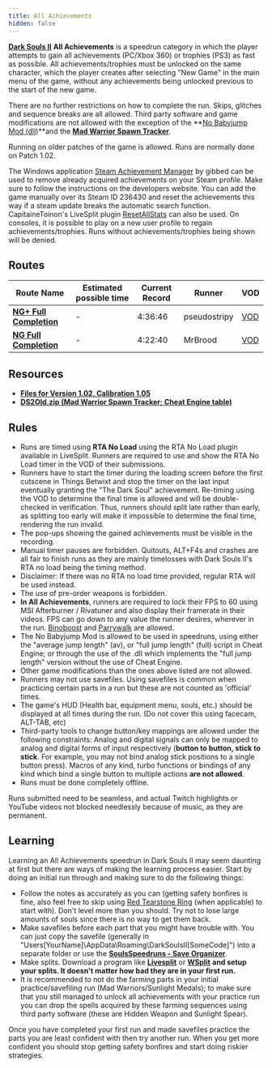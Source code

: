 ```yaml
---
title: All Achievements
hidden: false
---
```

[**Dark Souls II**](/darksouls2)  **All Achievements** is a speedrun category in which the player attempts to gain all achievements (PC/Xbox 360) or trophies (PS3) as fast as possible. All achievements/trophies must be unlocked on the same character, which the player creates after selecting "New Game" in the main menu of the game, without any achievements being unlocked previous to the start of the new game.

There are no further restrictions on how to complete the run. Skips, glitches and sequence breaks are all allowed. Third party software and game modifications are not allowed with the exception of the **[No Babyjump Mod (dll)](https://github.com/pseudostripy/bbj_mod/releases)\**and the [**Mad Warrior Spawn Tracker**](/File:DS2Old.zip).

Running on older patches of the game is allowed. Runs are normally done on Patch 1.02.

The Windows application [Steam Achievement Manager](//gib.me/sam/) by gibbed can be used to remove already acquired achievements on your Steam profile. Make sure to follow the instructions on the developers website. You can add the game manually over its Steam ID 236430 and reset the achievements this way if a steam update breaks the automatic search function. CapitaineToinon's LiveSplit plugin [ResetAllStats](https://github.com/CapitaineToinon/LiveSplit.ResetAllStats) can also be used. On consoles, it is possible to play on a new user profile to regain achievements/trophies. Runs without achievements/trophies being shown will be denied.

## Routes

| Route Name | Estimated possible time | Current Record | Runner | VOD |
|------------|------------------------|----------------|---------|-----|
| [**NG+ Full Completion**](https://pastebin.com/gXG543vD) | - | 4:36:46 | pseudostripy | [VOD](https://www.youtube.com/watch?v=4M6dTLbIosc) |
| [**NG Full Completion**](https://pastebin.com/L5tNAAq0) | - | 4:22:40 | MrBrood | [VOD](https://youtu.be/vJS6t3MOUBg) |

## Resources

- [**Files for Version 1.02, Calibration 1.05**](/darksouls2/downpatching)
- [**DS2Old.zip (Mad Warrior Spawn Tracker; Cheat Engine table)**](https://wiki.speedsouls.com/File:DS2Old.zip#file)

## Rules

- Runs are timed using **RTA No Load** using the RTA No Load plugin available in LiveSplit. Runners are required to use and show the RTA No Load timer in the VOD of their submissions.
- Runners have to start the timer during the loading screen before the first cutscene in Things Betwixt and stop the timer on the last input eventually granting the "The Dark Soul" achievement. Re-timing using the VOD to determine the final time is allowed and will be double-checked in verification. Thus, runners should split late rather than early, as splitting too early will make it impossible to determine the final time, rendering the run invalid.
- The pop-ups showing the gained achievements must be visible in the recording.
- Manual timer pauses are forbidden. Quitouts, ALT+F4s and crashes are all fair to finish runs as they are mainly timelosses with Dark Souls II's RTA no load being the timing method.
- Disclaimer: If there was no RTA no load time provided, regular RTA will be used instead.
- The use of pre-order weapons is forbidden.
- **In All Achievements**, runners are required to lock their FPS to 60 using MSI Afterburner / Rivatuner and also display their framerate in their videos. FPS can go down to any value the runner desires, wherever in the run. [Binoboost](/darksouls2/binoboost) and [Parrywalk](/darksouls2/parrywalk) are allowed.
- The No Babyjump Mod is allowed to be used in speedruns, using either the "average jump length" (av), or "full jump length" (full) script in Cheat Engine; or through the use of the .dll which implements the "full jump length" version without the use of Cheat Engine.
- Other game modifications than the ones above listed are not allowed.
- Runners may not use savefiles. Using savefiles is common when practicing certain parts in a run but these are not counted as 'official' times.
- The game's HUD (Health bar, equipment menu, souls, etc.) should be displayed at all times during the run. (Do not cover this using facecam, ALT-TAB, etc)
- Third-party tools to change button/key mappings are allowed under the following constraints: Analog and digital signals can only be mapped to analog and digital forms of input respectively (**button to button, stick to stick**. For example, you may not bind analog stick positions to a single button press). Macros of any kind, turbo functions or bindings of any kind which bind a single button to multiple actions **are not allowed**.
- Runs must be done completely offline.

Runs submitted need to be seamless, and actual Twitch highlights or YouTube videos not blocked needlessly because of music, as they are permanent.

## Learning

Learning an All Achievements speedrun in Dark Souls II may seem daunting at first but there are ways of making the learning process easier. Start by doing an initial run through and making sure to do the following things:

- Follow the notes as accurately as you can (getting safety bonfires is fine, also feel free to skip using [Red Tearstone Ring](//darksouls2.wikidot.com/red-tearstone-ring) (when applicable) to start with). Don't level more than you should. Try not to lose large amounts of souls since there is no way to get them back.
- Make savefiles before each part that you might have trouble with. You can just copy the savefile (generally in "Users\[YourName]\AppData\Roaming\DarkSoulsII\[SomeCode]") into a separate folder or use the [**SoulsSpeedruns - Save Organizer**](https://github.com/Kahmul/SoulsSpeedruns-Save-Organizer/releases).
- Make splits. Download a program like [**Livesplit**](https://livesplit.org/) or [**WSplit**](https://www.mediafire.com/download/x6e6g8d0m5daa3q/WSplit+1.5.2.zip)  **and setup your splits. It doesn't matter how bad they are in your first run.**
- It is recommended to not do the farming parts in your initial practice/savefiling run (Mad Warriors/Sunlight Medals); to make sure that you still managed to unlock all achievements with your practice run you can drop the spells acquired by these farming sequences using third party software (these are Hidden Weapon and Sunlight Spear).

Once you have completed your first run and made savefiles practice the parts you are least confident with then try another run. When you get more confident you should stop getting safety bonfires and start doing riskier strategies.
